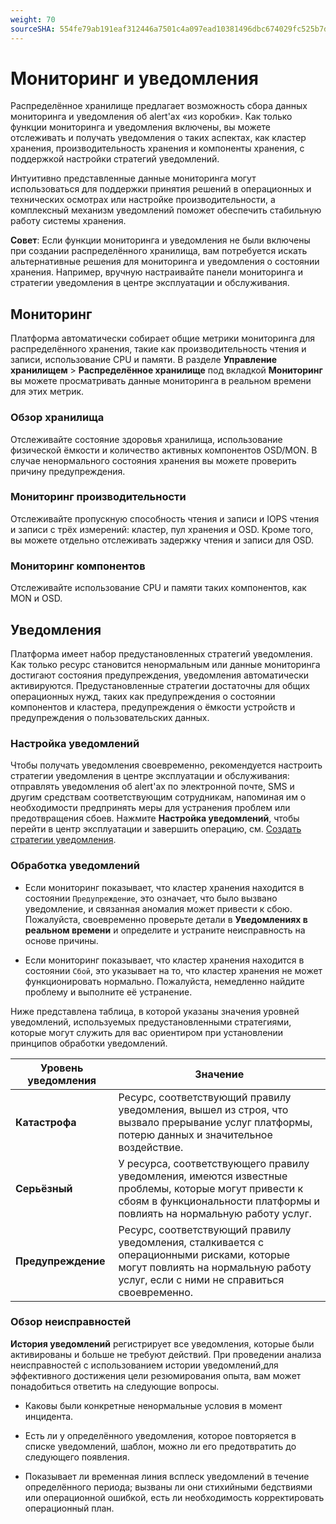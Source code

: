```yaml
---
weight: 70
sourceSHA: 554fe79ab191eaf312446a7501c4a097ead10381496dbc674029fc525b7d77b2
---
```


# Мониторинг и уведомления

Распределённое хранилище предлагает возможность сбора данных мониторинга и уведомления об alert'ах «из коробки». Как только функции мониторинга и уведомления включены, вы можете отслеживать и получать уведомления о таких аспектах, как кластер хранения, производительность хранения и компоненты хранения, с поддержкой настройки стратегий уведомлений.

Интуитивно представленные данные мониторинга могут использоваться для поддержки принятия решений в операционных и технических осмотрах или настройке производительности, а комплексный механизм уведомлений поможет обеспечить стабильную работу системы хранения.

**Совет**: Если функции мониторинга и уведомления не были включены при создании распределённого хранилища, вам потребуется искать альтернативные решения для мониторинга и уведомления о состоянии хранения. Например, вручную настраивайте панели мониторинга и стратегии уведомления в центре эксплуатации и обслуживания.

## Мониторинг

Платформа автоматически собирает общие метрики мониторинга для распределённого хранения, такие как производительность чтения и записи, использование CPU и памяти. В разделе **Управление хранилищем** > **Распределённое хранилище** под вкладкой **Мониторинг** вы можете просматривать данные мониторинга в реальном времени для этих метрик.

### Обзор хранилища

Отслеживайте состояние здоровья хранилища, использование физической ёмкости и количество активных компонентов OSD/MON. В случае ненормального состояния хранения вы можете проверить причину предупреждения.

### Мониторинг производительности

Отслеживайте пропускную способность чтения и записи и IOPS чтения и записи с трёх измерений: кластер, пул хранения и OSD. Кроме того, вы можете отдельно отслеживать задержку чтения и записи для OSD.

### Мониторинг компонентов

Отслеживайте использование CPU и памяти таких компонентов, как MON и OSD.

## Уведомления

Платформа имеет набор предустановленных стратегий уведомления. Как только ресурс становится ненормальным или данные мониторинга достигают состояния предупреждения, уведомления автоматически активируются. Предустановленные стратегии достаточны для общих операционных нужд, таких как предупреждения о состоянии компонентов и кластера, предупреждения о ёмкости устройств и предупреждения о пользовательских данных.

### Настройка уведомлений

Чтобы получать уведомления своевременно, рекомендуется настроить стратегии уведомления в центре эксплуатации и обслуживания: отправлять уведомления об alert'ах по электронной почте, SMS и другим средствам соответствующим сотрудникам, напоминая им о необходимости предпринять меры для устранения проблем или предотвращения сбоев. Нажмите **Настройка уведомлений**, чтобы перейти в центр эксплуатации и завершить операцию, см. [Создать стратегии уведомления]().

### Обработка уведомлений

- Если мониторинг показывает, что кластер хранения находится в состоянии `Предупреждение`, это означает, что было вызвано уведомление, и связанная аномалия может привести к сбою. Пожалуйста, своевременно проверьте детали в **Уведомлениях в реальном времени** и определите и устраните неисправность на основе причины.

- Если мониторинг показывает, что кластер хранения находится в состоянии `Сбой`, это указывает на то, что кластер хранения не может функционировать нормально. Пожалуйста, немедленно найдите проблему и выполните её устранение.

Ниже представлена таблица, в которой указаны значения уровней уведомлений, используемых предустановленными стратегиями, которые могут служить для вас ориентиром при установлении принципов обработки уведомлений.

| Уровень уведомления | Значение                                                                                                                                                  |
| ------------------- | -------------------------------------------------------------------------------------------------------------------------------------------------------- |
| **Катастрофа**      | Ресурс, соответствующий правилу уведомления, вышел из строя, что вызвало прерывание услуг платформы, потерю данных и значительное воздействие.                       |
| **Серьёзный**       | У ресурса, соответствующего правилу уведомления, имеются известные проблемы, которые могут привести к сбоям в функциональности платформы и повлиять на нормальную работу услуг. |
| **Предупреждение**   | Ресурс, соответствующий правилу уведомления, сталкивается с операционными рисками, которые могут повлиять на нормальную работу услуг, если с ними не справиться своевременно.    |

### Обзор неисправностей

**История уведомлений** регистрирует все уведомления, которые были активированы и больше не требуют действий. При проведении анализа неисправностей с использованием истории уведомлений,для эффективного достижения цели резюмирования опыта, вам может понадобиться ответить на следующие вопросы.

- Каковы были конкретные ненормальные условия в момент инцидента.

- Есть ли у определённого уведомления, которое повторяется в списке уведомлений, шаблон, можно ли его предотвратить до следующего появления.

- Показывает ли временная линия всплеск уведомлений в течение определённого периода; вызваны ли они стихийными бедствиями или операционной ошибкой, есть ли необходимость корректировать операционный план.
